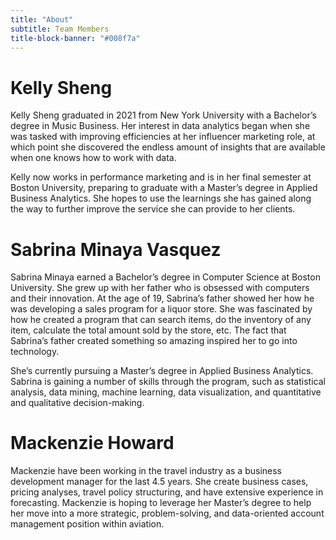 ```yaml
---
title: "About"
subtitle: Team Members
title-block-banner: "#008f7a"
---
```


# Kelly Sheng

Kelly Sheng graduated in 2021 from New York University with a Bachelor's degree in Music Business. Her interest in data analytics began when she was tasked with improving efficiencies at her influencer marketing role, at which point she discovered the endless amount of insights that are available when one knows how to work with data.

Kelly now works in performance marketing and is in her final semester at Boston University, preparing to graduate with a Master's degree in Applied Business Analytics. She hopes to use the learnings she has gained along the way to further improve the service she can provide to her clients.

# Sabrina Minaya Vasquez

Sabrina Minaya earned a Bachelor's degree in Computer Science at Boston University. She grew up with her father who is obsessed with computers and their innovation. At the age of 19, Sabrina's father showed her how he was developing a sales program for a liquor store. She was fascinated by how he created a program that can search items, do the inventory of any item, calculate the total amount sold by the store, etc. The fact that Sabrina's father created something so amazing inspired her to go into technology.

She's currently pursuing a Master's degree in Applied Business Analytics. Sabrina is gaining a number of skills through the program, such as statistical analysis, data mining, machine learning, data visualization, and quantitative and qualitative decision-making.

# Mackenzie Howard

 Mackenzie have been working in the travel industry as a business development manager for the last 4.5 years. She create business cases, pricing analyses, travel policy structuring, and have extensive experience in forecasting. Mackenzie is hoping to leverage her Master’s degree to help her move into a more strategic, problem-solving, and data-oriented account management position within aviation.